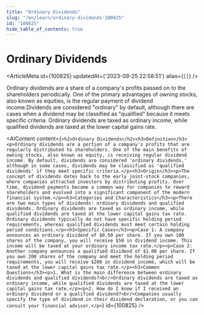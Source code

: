 ```yaml
---
title: "Ordinary Dividends"
slug: "/en/learn/ordinary-dividends-100825"
id: "100825"
hide_table_of_contents: true
---
```



# Ordinary Dividends

<ArticleMeta id={100825} updatedAt={'2023-09-25 22:58:51'} alias={`[]`} />
<div className='border-solid border-b border-t-0 my-4 border-[var(--ifm-color-gray-300)]' />

Ordinary dividends are a share of a company's profits passed on to the shareholders periodically. One of the primary advantages of owning stocks, also known as equities, is the regular payment of dividend income.Dividends are considered "ordinary" by default, although there are cases when a dividend may be classified as "qualified" because it meets specific criteria. Ordinary dividends are taxed as ordinary income, while qualified dividends are taxed at the lower capital gains rate.

<AIContent content={`<h2>Ordinary Dividends</h2><h3>Definition</h3><p>Ordinary dividends are a portion of a company's profits that are regularly distributed to shareholders. One of the main benefits of owning stocks, also known as equity, is receiving regular dividend income. By default, dividends are considered 'ordinary dividends,' although in some cases, dividends may be classified as 'qualified dividends' if they meet specific criteria.</p><h3>Origin</h3><p>The concept of dividends dates back to the early joint-stock companies, where companies attracted investors by distributing profits. Over time, dividend payments became a common way for companies to reward shareholders and evolved into a significant component of the modern financial system.</p><h3>Categories and Characteristics</h3><p>There are two main types of dividends: ordinary dividends and qualified dividends. Ordinary dividends are taxed as ordinary income, while qualified dividends are taxed at the lower capital gains tax rate. Ordinary dividends typically do not have specific holding period requirements, whereas qualified dividends must meet certain holding period conditions.</p><h3>Specific Cases</h3><p>Case 1: A company announces an ordinary dividend of $0.50 per share. If you own 100 shares of the company, you will receive $50 in dividend income. This income will be taxed at your ordinary income tax rate.</p><p>Case 2: Another company announces a qualified dividend of $1.00 per share. If you own 200 shares of the company and meet the holding period requirements, you will receive $200 in dividend income, which will be taxed at the lower capital gains tax rate.</p><h3>Common Questions</h3><p>1. What is the main difference between ordinary dividends and qualified dividends?<br/>Ordinary dividends are taxed as ordinary income, while qualified dividends are taxed at the lower capital gains tax rate.</p><p>2. How do I know if I received an ordinary dividend or a qualified dividend?<br/>Companies usually specify the type of dividend in their dividend declaration, or you can consult your financial advisor.</p>`} id={100825} />

